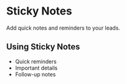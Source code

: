 # Sticky Notes

Add quick notes and reminders to your leads.

## Using Sticky Notes
- Quick reminders
- Important details
- Follow-up notes 